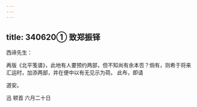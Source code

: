 ```yaml
---
---
---
```

title: 340620① 致郑振铎
---




西谛先生：

再版《北平笺谱》，此地有人要预约两部，但不知尚有余本否？倘有，则希于将来汇运时，加添两部，并在便中以有无见示为荷。 此布，即请

道安。

迅 顿首 六月二十日